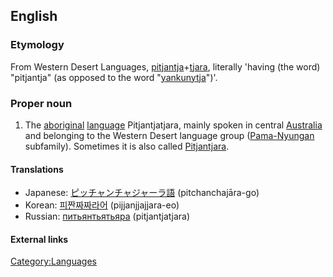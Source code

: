 ==English==
{{wikipedia}}

===Etymology===
From Western Desert Languages, [[pitjantja]]+[[tjara]], literally 'having (the word) "pitjantja" (as opposed to the word "[[yankunytja]]")'.

===Proper noun===
{{en-proper noun}}

# The [[aboriginal]] [[language]] Pitjantjatjara, mainly spoken in central [[Australia]] and belonging to the Western Desert language group ([[Pama-Nyungan]] subfamily). Sometimes it is also called [[Pitjantjara]].

====Translations====
*Japanese: [[ピッチャンチャジャーラ語]] (pitchanchajāra-go)
*Korean: [[피짠짜짜라어]] (pijjanjjajjara-eo)
*Russian: [[питьянтьятьяра]] (pitjantjatjara)

====External links====
{{ethnologue|code=pjt}}

[[Category:Languages]]
[[Category:Pitjantjatjara language| ]]